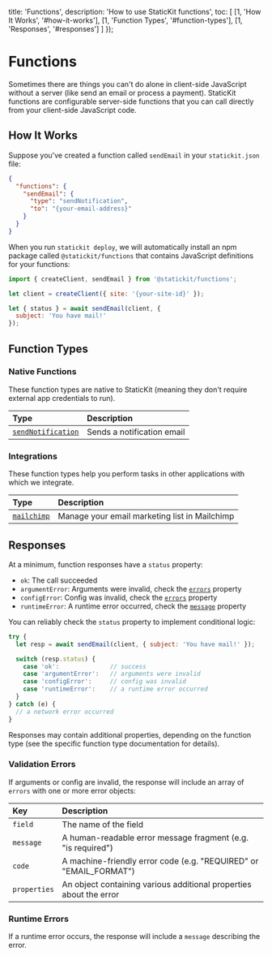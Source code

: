 
  title: 'Functions',
  description: 'How to use StaticKit functions',
  toc: [
    [1, 'How It Works', '#how-it-works'],
    [1, 'Function Types', '#function-types'],
    [1, 'Responses', '#responses']
  ]
});

# Functions

Sometimes there are things you can't do alone in client-side JavaScript without a server (like send an email or process a payment). StaticKit functions are configurable server-side functions that you can call directly from your client-side JavaScript code.

## How It Works

Suppose you've created a function called `sendEmail` in your `statickit.json` file:

```json
{
  "functions": {
    "sendEmail": {
      "type": "sendNotification",
      "to": "{your-email-address}"
    }
  }
}
```

When you run `statickit deploy`, we will automatically install an npm package called `@statickit/functions` that contains JavaScript definitions for your functions:

```js
import { createClient, sendEmail } from '@statickit/functions';

let client = createClient({ site: '{your-site-id}' });

let { status } = await sendEmail(client, {
  subject: 'You have mail!'
});
```

## Function Types

### Native Functions

These function types are native to StaticKit (meaning they don't require external app credentials to run).

| Type                              | Description                                                  |
| :-------------------------------- | :----------------------------------------------------------- |
| [`sendNotification`](/docs/functions/types/send-notification) | Sends a notification email       |

### Integrations

These function types help you perform tasks in other applications with which we integrate.

| Type                              | Description                                                  |
| :-------------------------------- | :----------------------------------------------------------- |
| [`mailchimp`](/docs/functions/types/mailchimp) | Manage your email marketing list in Mailchimp   |

## Responses

At a minimum, function responses have a `status` property: 

- `ok`: The call succeeded
- `argumentError`: Arguments were invalid, check the [`errors`](#validation-errors) property
- `configError`: Config was invalid, check the [`errors`](#validation-errors) property
- `runtimeError`: A runtime error occurred, check the [`message`](#runtime-errors) property

You can reliably check the `status` property to implement conditional logic:

```js
try {
  let resp = await sendEmail(client, { subject: 'You have mail!' });

  switch (resp.status) {
    case 'ok':              // success
    case 'argumentError':   // arguments were invalid
    case 'configError':     // config was invalid
    case 'runtimeError':    // a runtime error occurred
  }
} catch (e) {
  // a network error occurred
}
```

Responses may contain additional properties, depending on the function type (see the specific function type documentation for details).

### Validation Errors

If arguments or config are invalid, the response will include an array of `errors` with one or more error objects:

| Key            | Description                                                       |
| :------------- | :---------------------------------------------------------------- |
| `field`        | The name of the field                                             |
| `message`      | A human-readable error message fragment (e.g. "is required")      |
| `code`         | A machine-friendly error code (e.g. "REQUIRED" or "EMAIL_FORMAT") |
| `properties`   | An object containing various additional properties about the error |

### Runtime Errors

If a runtime error occurs, the response will include a `message` describing the error.
